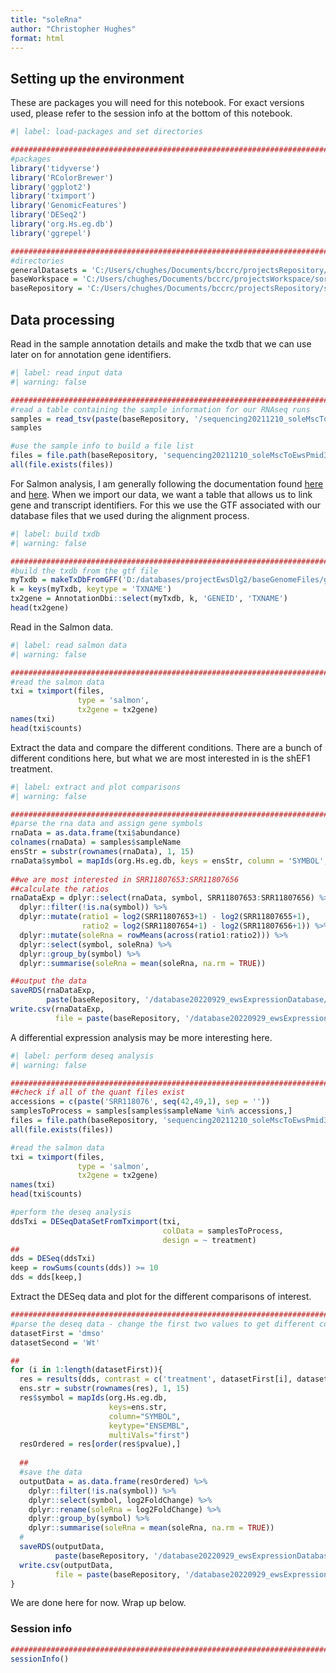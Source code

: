 ```yaml
---
title: "soleRna"
author: "Christopher Hughes"
format: html
---
```


## Setting up the environment

These are packages you will need for this notebook. For exact versions used, please refer to the session info at the bottom of this notebook.

```r
#| label: load-packages and set directories

##########################################################################################
#packages
library('tidyverse')
library('RColorBrewer')
library('ggplot2')
library('tximport')
library('GenomicFeatures')
library('DESeq2')
library('org.Hs.eg.db')
library('ggrepel')

##########################################################################################
#directories
generalDatasets = 'C:/Users/chughes/Documents/bccrc/projectsRepository/generalDatasets'
baseWorkspace = 'C:/Users/chughes/Documents/bccrc/projectsWorkspace/sorensenLab/relatedToDlg2'
baseRepository = 'C:/Users/chughes/Documents/bccrc/projectsRepository/sorensenLab/relatedToDlg2'
```

## Data processing

Read in the sample annotation details and make the txdb that we can use later on for annotation gene identifiers.

```r
#| label: read input data
#| warning: false

##########################################################################################
#read a table containing the sample information for our RNAseq runs
samples = read_tsv(paste(baseRepository, '/sequencing20211210_soleMscToEwsPmid34341072/rnaseq/sampleInfo.txt', sep = ''))
samples

#use the sample info to build a file list
files = file.path(baseRepository, 'sequencing20211210_soleMscToEwsPmid34341072/rnaseq', 'quants', samples$sampleName, 'quant.sf')
all(file.exists(files))
```

For Salmon analysis, I am generally following the documentation found [here](http://bioconductor.org/packages/devel/bioc/vignettes/DESeq2/inst/doc/DESeq2.html) and [here](http://bioconductor.org/packages/release/bioc/vignettes/tximport/inst/doc/tximport.html). When we import our data, we want a table that allows us to link gene and transcript identifiers. For this we use the GTF associated with our database files that we used during the alignment process.

```r
#| label: build txdb
#| warning: false

##########################################################################################
#build the txdb from the gtf file
myTxdb = makeTxDbFromGFF('D:/databases/projectEwsDlg2/baseGenomeFiles/genome.gtf')
k = keys(myTxdb, keytype = 'TXNAME')
tx2gene = AnnotationDbi::select(myTxdb, k, 'GENEID', 'TXNAME')
head(tx2gene)
```

Read in the Salmon data.

```r
#| label: read salmon data
#| warning: false

##########################################################################################
#read the salmon data
txi = tximport(files, 
               type = 'salmon', 
               tx2gene = tx2gene)
names(txi)
head(txi$counts)
```

Extract the data and compare the different conditions. There are a bunch of different conditions here, but what we are most interested in is the shEF1 treatment. 

```r
#| label: extract and plot comparisons
#| warning: false

##########################################################################################
#parse the rna data and assign gene symbols
rnaData = as.data.frame(txi$abundance)
colnames(rnaData) = samples$sampleName
ensStr = substr(rownames(rnaData), 1, 15)
rnaData$symbol = mapIds(org.Hs.eg.db, keys = ensStr, column = 'SYMBOL', keytype = 'ENSEMBL', multiVals = 'first')
  
##we are most interested in SRR11807653:SRR11807656
##calculate the ratios
rnaDataExp = dplyr::select(rnaData, symbol, SRR11807653:SRR11807656) %>%	
  dplyr::filter(!is.na(symbol)) %>%
  dplyr::mutate(ratio1 = log2(SRR11807653+1) - log2(SRR11807655+1),
                ratio2 = log2(SRR11807654+1) - log2(SRR11807656+1)) %>%
  dplyr::mutate(soleRna = rowMeans(across(ratio1:ratio2))) %>%
  dplyr::select(symbol, soleRna) %>%
  dplyr::group_by(symbol) %>%
  dplyr::summarise(soleRna = mean(soleRna, na.rm = TRUE))

##output the data
saveRDS(rnaDataExp, 
        paste(baseRepository, '/database20220929_ewsExpressionDatabase/soleRna/dataset_soleRna.rds', sep = ''))
write.csv(rnaDataExp, 
          file = paste(baseRepository, '/database20220929_ewsExpressionDatabase/soleRna/dataset_soleRna.csv', sep = ''))
```

A differential expression analysis may be more interesting here. 

```r
#| label: perform deseq analysis
#| warning: false

##########################################################################################
##check if all of the quant files exist
accessions = c(paste('SRR118076', seq(42,49,1), sep = ''))
samplesToProcess = samples[samples$sampleName %in% accessions,]
files = file.path(baseRepository, 'sequencing20211210_soleMscToEwsPmid34341072/rnaseq', 'quants', samplesToProcess$sampleName, 'quant.sf') 
all(file.exists(files))

#read the salmon data
txi = tximport(files, 
               type = 'salmon', 
               tx2gene = tx2gene)
names(txi)
head(txi$counts)

#perform the deseq analysis
ddsTxi = DESeqDataSetFromTximport(txi,
                                  colData = samplesToProcess,
                                  design = ~ treatment)
##
dds = DESeq(ddsTxi)
keep = rowSums(counts(dds)) >= 10
dds = dds[keep,]
```

Extract the DESeq data and plot for the different comparisons of interest.

```r
##########################################################################################
#parse the deseq data - change the first two values to get different comparisons
datasetFirst = 'dmso'
datasetSecond = 'Wt'

##
for (i in 1:length(datasetFirst)){
  res = results(dds, contrast = c('treatment', datasetFirst[i], datasetSecond))
  ens.str = substr(rownames(res), 1, 15)
  res$symbol = mapIds(org.Hs.eg.db,
                      keys=ens.str,
                      column="SYMBOL",
                      keytype="ENSEMBL",
                      multiVals="first")
  resOrdered = res[order(res$pvalue),]
  
  ##
  #save the data
  outputData = as.data.frame(resOrdered) %>%
    dplyr::filter(!is.na(symbol)) %>%
    dplyr::select(symbol, log2FoldChange) %>%
    dplyr::rename(soleRna = log2FoldChange) %>%
    dplyr::group_by(symbol) %>%
    dplyr::summarise(soleRna = mean(soleRna, na.rm = TRUE))
  #
  saveRDS(outputData, 
          paste(baseRepository, '/database20220929_ewsExpressionDatabase/soleRna/dataset_soleRna_', datasetFirst[i], '-', datasetSecond, '.rds', sep = ''))
  write.csv(outputData, 
          file = paste(baseRepository, '/database20220929_ewsExpressionDatabase/soleRna/dataset_soleRna_', datasetFirst[i], '-', datasetSecond, '.csv', sep = ''))
}
```

We are done here for now. Wrap up below.

### Session info

```r
##########################################################################################
sessionInfo()
```
